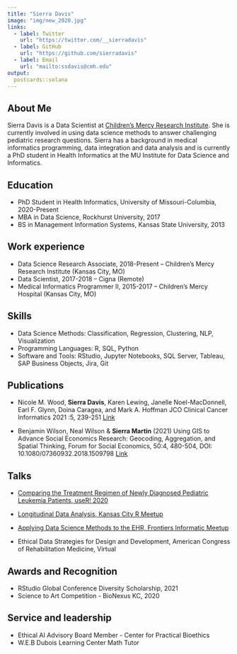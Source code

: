 ```yaml
---
title: "Sierra Davis"
image: "img/new_2020.jpg"
links:
  - label: Twitter
    url: "https://twitter.com/__sierradavis"
  - label: GitHub
    url: "https://github.com/sierradavis"
  - label: Email
    url: "mailto:ssdavis@cmh.edu"
output:
  postcards::solana
---
```

 
 
## About Me

Sierra Davis is a Data Scientist at [Children's Mercy Research Institute](https://www.childrensmercy.org/childrens-mercy-research-institute/). She is currently involved in using data science methods to answer challenging pediatric research questions. Sierra has a background in medical informatics programming, data integration and data analysis and is currently a PhD student in Health Informatics at the MU Institute for Data Science and Informatics.


## Education

* PhD Student in Health Informatics, University of Missouri-Columbia, 2020-Present
* MBA in Data Science, Rockhurst University, 2017
* BS in Management Information Systems, Kansas State University, 2013


## Work experience

* Data Science Research Associate, 2018-Present -- Children’s Mercy Research Institute (Kansas City, MO)
* Data Scientist, 2017-2018 -- Cigna (Remote)
* Medical Informatics Programmer II, 2015-2017 -- Children’s Mercy Hospital (Kansas City, MO)

## Skills

* Data Science Methods: Classification, Regression, Clustering, NLP, Visualization
* Programming Languages: R, SQL, Python
* Software and Tools: RStudio, Jupyter Notebooks, SQL Server, Tableau, SAP Business Objects, Jira, Git

## Publications


* Nicole M. Wood, **Sierra Davis**, Karen Lewing, Janelle Noel-MacDonnell, Earl F. Glynn, Doina Caragea, and Mark A. Hoffman JCO Clinical Cancer Informatics 2021 :5, 239-251 [Link](https://d1wqtxts1xzle7.cloudfront.net/61803910/Using_GIS_to_Advance_Social_Economics_Research_Geocoding_Aggregation_and_Spatial_Thinking20200116-109936-1pxvhid-with-cover-page-v2.pdf?Expires=1642535245&Signature=CzM2jZ-grDm84TRh~GcFG760ZI6fpaHK68-cs4-WBrbRX7gD2m6sZiJaMjvT-wF5SELWo6Zxd7PaJYy-XodpJbDxilv2EeWuDed~dhm7rQyIwY07lnkkJju~kQRHyZ8Tbzyee4i-YthNmKki-nT5~CAKUVEfltTvWQZ5~BAvGkfMtjO4kwSGOgbBnDYwBrN05uEMa5Hxl8jDCfQw4D3HnbVW7mhByU-uaI9-p3WjFUktXorSckpU7zOs3fVoQebtppgVImB7jxE1dIemYhIW1O29suzwltUEA-njK1EHhEjZE2mkq5NhhTkjyoyNO-Xyu8QbShgyGrM8euVnuyu8ow__&Key-Pair-Id=APKAJLOHF5GGSLRBV4ZA)

* Benjamin Wilson, Neal Wilson & **Sierra Martin** (2021) Using GIS to Advance Social Economics Research: Geocoding, Aggregation, and Spatial Thinking, Forum for Social Economics, 50:4, 480-504, DOI: 10.1080/07360932.2018.1509798 [Link](https://ascopubs.org/doi/pdfdirect/10.1200/CCI.20.00144)
  
## Talks

* [Comparing the Treatment Regimen of Newly Diagnosed Pediatric Leukemia Patients, useR! 2020](https://youtu.be/qToKh1qev2c)

* [Longitudinal Data Analysis, Kansas City R Meetup](https://sierradavis.github.io/r_meetup_march/#1)

* [Applying Data Science Methods to the EHR, Frontiers Informatic Meetup](https://sierradavis.github.io/dec-frontiers-informatics/#1)

* Ethical Data Strategies for Design and Development, American Congress of Rehabilitation Medicine, Virtual
  
## Awards and Recognition

* RStudio Global Conference Diversity Scholarship, 2021
* Science to Art Competition - BioNexus KC, 2020

## Service and leadership

* Ethical AI Advisory Board Member - Center for Practical Bioethics
* W.E.B Dubois Learning Center Math Tutor
